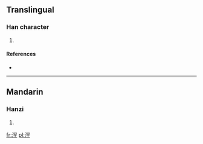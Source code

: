 ==Translingual==

===Han character===
{{Han char|rn=85|rad=水|as=07|sn=10|four=|canj=水月金十 (EBCJ)}}

# {{defn|Han|sort=水07}}

====References====
* {{Han ref|kx=0624.190|dkj=17483|dj=1022.040|hdz=31635.010|uh=6D6B|ud=28011}}

----

==Mandarin==

===Hanzi===
{{cmn-hanzi|pin=[[hái3li]] (hai3li2), [[hǎn]] ([[han3]])|wg=<sup>2</sup>, han<sup>3</sup>}}

# {{defn|lang=cmn|sort=水07}}

[[fr:浫]]
[[pl:浫]]